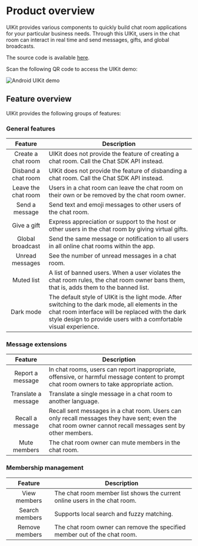 # Product overview

UIKit provides various components to quickly build chat room applications for your particular business needs. Through this UIKit, users in the chat room can interact in real time and send messages, gifts, and global broadcasts.

The source code is available [here](https://github.com/easemob/UIKit_Chatroom_ios).

Scan the following QR code to access the UIKit demo:

![Android UIKit demo](../assets/images/chatroom_demo_ios.png)

## Feature overview

UIKit provides the following groups of features:

### General features

| Feature | Description |
|:---:|---|
| Create a chat room | UIKit does not provide the feature of creating a chat room. Call the Chat SDK API instead. |
| Disband a chat room | UIKit does not provide the feature of disbanding a chat room. Call the Chat SDK API instead. |
| Leave the chat room | Users in a chat room can leave the chat room on their own or be removed by the chat room owner. |
| Send a message | Send text and emoji messages to other users of the chat room. |
| Give a gift | Express appreciation or support to the host or other users in the chat room by giving virtual gifts. |
| Global broadcast | Send the same message or notification to all users in all online chat rooms within the app. |
| Unread messages | See the number of unread messages in a chat room. |
| Muted list | A list of banned users. When a user violates the chat room rules, the chat room owner bans them, that is, adds them to the banned list. |
| Dark mode | The default style of UIKit is the light mode. After switching to the dark mode, all elements in the chat room interface will be replaced with the dark style design to provide users with a comfortable visual experience. |

### Message extensions

| Feature | Description |
|:---:|---|
| Report a message | In chat rooms, users can report inappropriate, offensive, or harmful message content to prompt chat room owners to take appropriate action. |
| Translate a message| Translate a single message in a chat room to another language. |
| Recall a message | Recall sent messages in a chat room. Users can only recall messages they have sent; even the chat room owner cannot recall messages sent by other members. |
| Mute members | The chat room owner can mute members in the chat room. |

### Membership management

| Feature | Description |
|:---:|---|
| View members | The chat room member list shows the current online users in the chat room. |
| Search members | Supports local search and fuzzy matching. |
| Remove members | The chat room owner can remove the specified member out of the chat room. |
